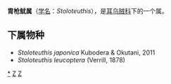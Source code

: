 {{Automatic Taxobox
| taxon = Stoloteuthis
| authority = Verrill, 1881
| type species = Sepiola leucoptera
| type species authority = Verrill, 1878
}}

'''胄枪鱿属'''（[[学名|学名]]：''Stoloteuthis''），是[[耳乌贼科|耳乌贼科]]下的一个属。

==下属物种==
* ''Stoloteuthis japonica'' Kubodera & Okutani, 2011
* ''Stoloteuthis leucoptera'' (Verrill, 1878)

{{taxonbar}}
[[Category:_胄枪鱿属|*]]
[[Category:_耳乌贼科|Z]]
[[Category:_1881年描述的分类群|Z]]